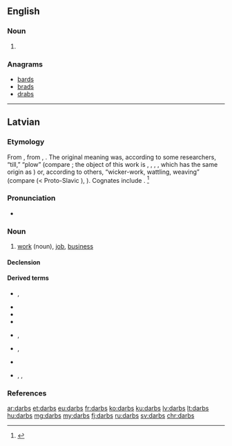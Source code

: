 ==English==

===Noun===
{{head|en|plural}}

# {{plural of|darb|lang=en}}

===Anagrams===
* [[bards#English|bards]]
* [[brads#English|brads]]
* [[drabs#English|drabs]]

----

==Latvian==

===Etymology===
From {{etyl|bat-pro|lv}} {{m|bat-pro|*dar-bas}}, from {{etyl|ine-pro|lv}} {{m|ine-pro|*der-}}, {{m|ine-pro|*dar-||to tear, to split}}. The original meaning was, according to some researchers, “till,” “plow” (compare {{etyl|ru|-}} {{term|дерба||breaking; newly ploughed field|tr=derbá|lang=ru}}; the object of this work is {{etyl|non|-}} {{term|torf|lang=non}}, {{term|torfa||turf, sod, peat|lang=non}}, {{etyl|de|-}} {{term|Torf||peat|lang=de}}, {{etyl|en|-}} {{term|turf|lang=en}}, which has the same origin as {{etyl|ru|-}} {{term|дёрн||sod, turf|tr=djorn|lang=ru}}) or, according to others, “wicker-work, wattling, weaving” (compare {{etyl|be|-}} {{term|дораб||basket|tr=dórab|lang=be}} (< Proto-Slavic {{m|sla-pro|*dorbь}}), {{term|доровиць||tr=doróvits'|to bend|lang=be}}). Cognates include {{etyl|lt|-}} {{term|dárbas|lang=lt}}. <ref>{{R:lv:LEV}}</ref>

===Pronunciation===
* {{lv-IPA|dârps|broken}}
{{audio|lv-riga-darbs.ogg|lang=lv}}

===Noun===
{{lv-noun|m|1st}}

# [[work]] (noun), [[job]], [[business]]

====Declension====
{{lv-decl-noun|darb|s|1st|extrawidth=-60}}

====Derived terms====
{{top2}}
* {{l/lv|darba lauks}}, {{l/lv|darbalauks}}
* {{l/lv|darbarīks}}
* {{l/lv|darbība}}
* {{l/lv|darbīgs}}
{{mid2}}
* {{l/lv|darbinieks}}, {{l/lv|darbiniece}}
* {{l/lv|darbistaba}}, {{l/lv|darba istaba}}
* {{l/lv|darboties}}
* {{l/lv|iedarbe}}, {{l/lv|iedarbība}}, {{l/lv|iedarbīgs}}
{{bottom}}

===References===
<references />

[[ar:darbs]]
[[et:darbs]]
[[eu:darbs]]
[[fr:darbs]]
[[ko:darbs]]
[[ku:darbs]]
[[lv:darbs]]
[[lt:darbs]]
[[hu:darbs]]
[[mg:darbs]]
[[my:darbs]]
[[fj:darbs]]
[[ru:darbs]]
[[sv:darbs]]
[[chr:darbs]]